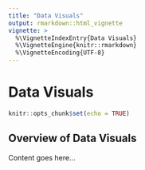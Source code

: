 ```yaml
---
title: "Data Visuals"
output: rmarkdown::html_vignette
vignette: >
  %\VignetteIndexEntry{Data Visuals}
  %\VignetteEngine{knitr::rmarkdown}
  %\VignetteEncoding{UTF-8}
---
```


# Data Visuals

```r
knitr::opts_chunk$set(echo = TRUE)
```

## Overview of Data Visuals

Content goes here...